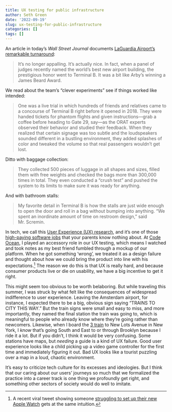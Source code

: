 ```yaml
---
title: UX testing for public infrastructure
author: Seth Green
date: '2022-09-19'
slug: ux-testing-for-public-infrastructure
categories: []
tags: []
---
```



An article in today's _Wall Street Journal_ documents [LaGuardia Airport's remarkable turnaround](https://www.wsj.com/articles/laguardia-airport-renovation-lga-terminal-b-11663203700):

> It’s no longer appalling. It’s actually nice. In fact, when a panel of judges recently named the world’s best new airport building, the prestigious honor went to Terminal B. It was a bit like Arby’s winning a James Beard Award.

We read about the team's "clever experiments" see if things worked like intended: 

> One was a live trial in which hundreds of friends and relatives came to a concourse of Terminal B right before it opened in 2018. They were handed tickets for phantom flights and given instructions—grab a coffee before heading to Gate 29, say—as the ORAT experts observed their behavior and studied their feedback. When they realized that certain signage was too subtle and the loudspeakers sounded different in a bustling environment, they added splashes of color and tweaked the volume so that real passengers wouldn’t get lost. 

Ditto with baggage collection:

> They collected 500 pieces of luggage in all shapes and sizes, filled them with free weights and checked the bags more than 300,000 times in total. They even conducted a “crush test” and pushed the system to its limits to make sure it was ready for anything. 

And with bathroom stalls:

> My favorite detail in Terminal B is how the stalls are just wide enough to open the door and roll in a bag without bumping into anything. “We spent an inordinate amount of time on restroom design,” said Mr. Scremin.

In tech, we call this [User Experience (UX) research](https://www.edx.org/course/ux-research), and it's one of those [high-paying software jobs](https://medium.com/@robingomila/from-academia-to-ux-research-25f956ea0d57) that your parents know nothing about. At [Code Ocean](https://codeocean.com/), I played an accessory role in our UX testing, which means I watched and took notes as my best friend fumbled through a mockup of our platform. When he got something 'wrong', we treated it as a design failure and thought about how we could bring the product into line with his expectations.^[ A recent viral tweet showing someone [struggling to set up their new Apple Watch](https://twitter.com/bnj/status/1569098746167959552) gets at the same intuition.] The reason we do this is that UX is really hard, and because consumer products live or die on usability, we have a big incentive to get it right.

This might seem too obvious to be worth belaboring. But while traveling this summer, I was struck by what felt like the consequences of widespread indifference to user experience. Leaving the Amsterdam airport, for instance, I expected there to be a big, obvious sign saying "TRAINS TO CITY THIS WAY." But the train signs were small and easy to miss, and more importantly, they named the final station the train was going to, which is meaningful to people who already know where they're going rather than newcomers. Likewise, when I board the [3 train](https://en.wikipedia.org/wiki/3_(New_York_City_Subway_service)) to New Lots Avenue in New York, I _know_ that's going South and East to or through Brooklyn because I ride it a lot. But if you didn't, I think it would be very confusing. Some stations have maps, but _needing_ a guide is a kind of UX failure. Good user experience looks like a child picking up a video game controller for the first time and immediately figuring it out. Bad UX looks like a tourist puzzling over a map in a loud, chaotic environment.

It's easy to criticize tech culture for its excesses and ideologies. But I think that our caring about our users' journeys so much that we formalized the practice into a career track is one thing we profoundly get right, and something other sectors of society would do well to imitate. 